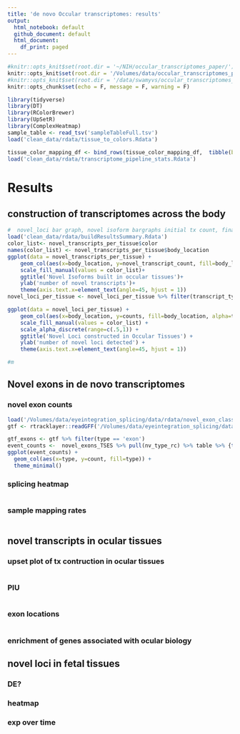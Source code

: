 ```yaml
---
title: 'de novo Occular transcriptomes: results'
output:
  html_notebook: default
  github_document: default
  html_document:
    df_print: paged
---
```


```r
#knitr::opts_knit$set(root.dir = '~/NIH/occular_transcriptomes_paper/')
knitr::opts_knit$set(root.dir = '/Volumes/data/occular_transcriptomes_paper/')
#knitr::opts_knit$set(root.dir = '/data/swamyvs/occular_transcriptomes_paper')
knitr::opts_chunk$set(echo = F, message = F, warning = F)
```





```r
library(tidyverse)
library(DT)
library(RColorBrewer)
library(UpSetR)
library(ComplexHeatmap)
sample_table <- read_tsv('sampleTableFull.tsv')
load('clean_data/rdata/tissue_to_colors.Rdata')

tissue_color_mapping_df <- bind_rows(tissue_color_mapping_df,  tibble(body_location=c('Brain(avg)', 'Body(avg)'), color=c('orange','yellow')))
load('clean_data/rdata/transcriptome_pipeline_stats.Rdata')

```


# Results 

## construction of transcriptomes across the body 
```r
#  novel_loci bar graph, novel isoform bargraphs initial tx count, final tx count
load('clean_data/rdata/buildResultsSummary.Rdata')
color_list<- novel_transcripts_per_tissue$color
names(color_list) <- novel_transcripts_per_tissue$body_location
ggplot(data = novel_transcripts_per_tissue) +
    geom_col(aes(x=body_location, y=novel_transcript_count, fill=body_location)) +
    scale_fill_manual(values = color_list)+
    ggtitle('Novel Isoforms built in occular tissues')+
    ylab('number of novel transcripts')+
    theme(axis.text.x=element_text(angle=45, hjust = 1))
novel_loci_per_tissue <- novel_loci_per_tissue %>% filter(transcript_type!='color') %>% mutate(counts=as.numeric(counts))

ggplot(data = novel_loci_per_tissue) +
    geom_col(aes(x=body_location, y=counts, fill=body_location, alpha=transcript_type), position = 'dodge') +
    scale_fill_manual(values = color_list) +
    scale_alpha_discrete(range=c(.5,1)) +
    ggtitle('Novel Loci constructed in Occular Tissues') +
    ylab('number of novel loci detected') +
    theme(axis.text.x=element_text(angle=45, hjust = 1))

#m
```


## Novel exons in de novo transcriptomes

### novel exon counts 
```r
load('/Volumes/data/eyeintegration_splicing/data/rdata/novel_exon_classification.Rdata')
gtf <- rtracklayer::readGFF('/Volumes/data/eyeintegration_splicing/data/gtfs/all_tissues.combined_NovelAno.gtf')

gtf_exons <- gtf %>% filter(type == 'exon')
event_counts <-  novel_exons_TSES %>% pull(nv_type_rc) %>% table %>% {tibble(type=names(.), count=.)}
ggplot(event_counts) + 
  geom_col(aes(x=type, y=count, fill=type)) + 
  theme_minimal()

```




### splicing heatmap

```r

```






### sample mapping rates 


```r

```





## novel transcripts in ocular tissues 



### upset plot of tx contruction in ocular tissues 
```r

```





### PIU
```r

```


### exon locations 
```r

```


### enrichment of genes associated with ocular biology


## novel loci in fetal tissues 

### DE?


### heatmap 



### exp over time 









